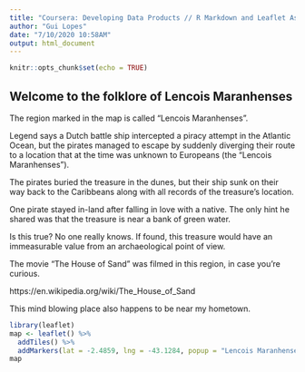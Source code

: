 ---
title: "Coursera: Developing Data Products // R Markdown and Leaflet Assignment"
author: "Gui Lopes"
date: "7/10/2020 10:58AM"
output: html_document
---

```{r setup, include=FALSE}
knitr::opts_chunk$set(echo = TRUE)
```

## Welcome to the folklore of Lencois Maranhenses

The region marked in the map is called "Lencois Maranhenses".

Legend says a Dutch battle ship intercepted a piracy attempt in the Atlantic 
Ocean, but the pirates managed to escape by suddenly diverging their route to a 
location that at the time was unknown to Europeans (the "Lencois Maranhenses").

The pirates buried the treasure in the dunes, but their ship sunk on their way 
back to the Caribbeans along with all records of the treasure's location.

One pirate stayed in-land after falling in love with a native. The only hint
he shared was that the treasure is near a bank of green water.

Is this true? No one really knows. If found, this treasure would have an 
immeasurable value from an archaeological point of view.

The movie "The House of Sand" was filmed in this region, in case you're curious.

https://en.wikipedia.org/wiki/The_House_of_Sand

This mind blowing place also happens to be near my hometown.

```{r}
library(leaflet)
map <- leaflet() %>% 
  addTiles() %>%
  addMarkers(lat = -2.4859, lng = -43.1284, popup = "Lencois Maranhenses")
map
```